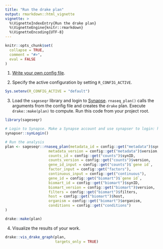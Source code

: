 ```yaml
---
title: "Run the drake plan"
output: rmarkdown::html_vignette
vignette: >
  %\VignetteIndexEntry{Run the drake plan}
  %\VignetteEngine{knitr::rmarkdown}
  %\VignetteEncoding{UTF-8}
---
```


```r
knitr::opts_chunk$set(
  collapse = TRUE,
  comment = "#>",
  eval = FALSE
)
```

1. [Write your own config file](https://kelshmo.github.io/sageseqr/articles/customize-config.html).

2. Specify the active configuration by setting `R_CONFIG_ACTIVE`.

```r
Sys.setenv(R_CONFIG_ACTIVE = "default")
```

3. Load the `sageseqr` library and login to [Synapse](https://www.synapse.org/). `rnaseq_plan()` calls the arguments from the config file and creates the `drake` plan. Execute `drake::make(plan)` to compute. Run this code from your project root.

```r
library(sageseqr)

# Login to Synapse. Make a Synapse account and use synapser to login: https://r-docs.synapse.org/articles/manageSynapseCredentials.html
synapser::synLogin()

# Run the analysis
plan <- sageseqr::rnaseq_plan(metadata_id = config::get("metadata")$synID,
                    metadata_version = config::get("metadata")$version,
                    counts_id = config::get("counts")$synID,
                    counts_version = config::get("counts")$version,
                    gene_id_input = config::get("counts")$`gene id`,
                    factor_input = config::get("factors"),
                    continuous_input = config::get("continuous"),
                    gene_id = config::get("biomart")$`gene id`,
                    biomart_id = config::get("biomart")$synID,
                    biomart_version = config::get("biomart")$version,
                    filters = config::get("biomart")$filters,
                    host = config::get("biomart")$host,
                    organism = config::get("biomart")$organism, 
                    conditions = config::get("conditions")
)

drake::make(plan)
```

4. Visualize the results of your work. 

```r
drake::vis_drake_graph(plan,
                       targets_only = TRUE)
```
